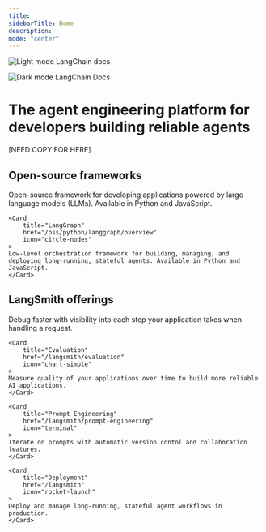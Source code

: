```yaml
---
title:
sidebarTitle: Home
description:
mode: "center"
---
```


<img
    className="block dark:hidden"
    src="/images/brand/langchain-docs-teal.svg"
    alt="Light mode LangChain docs"
/>

<img
    className="hidden dark:block"
    src="/images/brand/langchain-docs-lilac.svg"
    alt="Dark mode LangChain Docs"
/>


# The agent engineering platform for developers building reliable agents

[NEED COPY FOR HERE]

## Open-source frameworks

<CardGroup cols={2}>
    <Card
        title="LangChain"
        href="/oss/python/langchain/overview"
        icon="link"
    >
    Open-source framework for developing applications powered by large language models (LLMs). Available in Python and JavaScript.
    </Card>

    <Card
        title="LangGraph"
        href="/oss/python/langgraph/overview"
        icon="circle-nodes"
    >
    Low-level orchestration framework for building, managing, and deploying long-running, stateful agents. Available in Python and JavaScript.
    </Card>

</CardGroup>

## LangSmith offerings

<CardGroup cols={2}>
    <Card
        title="Observability"
        href="/langsmith/observability"
        icon="magnifying-glass"
    >
    Debug faster with visibility into each step your application takes when handling a request.
    </Card>

    <Card
        title="Evaluation"
        href="/langsmith/evaluation"
        icon="chart-simple"
    >
    Measure quality of your applications over time to build more reliable AI applications.
    </Card>

    <Card
        title="Prompt Engineering"
        href="/langsmith/prompt-engineering"
        icon="terminal"
    >
    Iterate on prompts with automatic version contol and collaboration features.
    </Card>

    <Card
        title="Deployment"
        href="/langsmith"
        icon="rocket-launch"
    >
    Deploy and manage long-running, stateful agent workflows in production.
    </Card>

</CardGroup>

